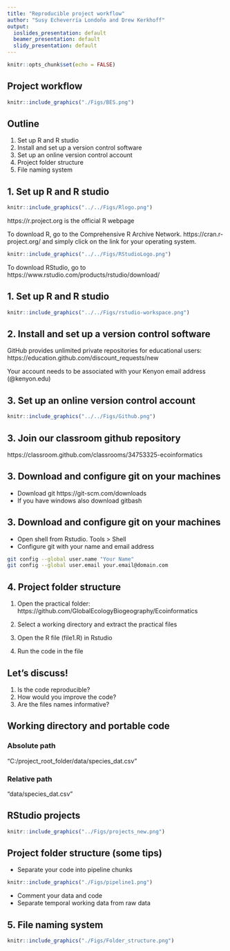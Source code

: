 ```yaml
---
title: "Reproducible project workflow"
author: "Susy Echeverría Londoño and Drew Kerkhoff"
output:
  ioslides_presentation: default
  beamer_presentation: default
  slidy_presentation: default
---
```


```r
knitr::opts_chunk$set(echo = FALSE)
```

## Project workflow

```r
knitr::include_graphics("./Figs/BES.png")
```


## Outline

1. Set up R and R studio
2. Install and set up a version control software
3. Set up an online version control account
4. Project folder structure
5. File naming system 


## 1. Set up R and R studio

```r
knitr::include_graphics("../../Figs/Rlogo.png")
```

https://r.project.org is the official R webpage

To download R, go to the Comprehensive R Archive Network. https://cran.r-project.org/ and simply click on the link for your operating system. 

```r
knitr::include_graphics("../../Figs/RStudioLogo.png")
```

To download RStudio, go to https://www.rstudio.com/products/rstudio/download/


## 1. Set up R and R studio

```r
knitr::include_graphics("../../Figs/rstudio-workspace.png")
```


## 2. Install and set up a version control software

GitHub provides unlimited private repositories for educational users:
https://education.github.com/discount_requests/new

Your account needs to be associated with your Kenyon email address (@kenyon.edu)

## 3. Set up an online version control account

```r
knitr::include_graphics("../../Figs/Github.png")
```

## 3. Join our classroom github repository

https://classroom.github.com/classrooms/34753325-ecoinformatics

## 3. Download and configure git on your machines

- Download git https://git-scm.com/downloads
- If you have windows also download gitbash

## 3. Download and configure git on your machines

- Open shell from Rstudio. Tools > Shell
- Configure git with your name and email address

```bash
git config --global user.name "Your Name"
git config --global user.email your.email@domain.com
```

## 4. Project folder structure

1. Open the practical folder: https://github.com/GlobalEcologyBiogeography/Ecoinformatics

2. Select a working directory and extract the practical files

3. Open the R file (file1.R) in Rstudio

4. Run the code in the file


## Let's discuss!

1. Is the code reproducible?
2. How would you improve the code?
3. Are the files names informative?

## Working directory and portable code

### **Absolute path**
"C:/project_root_folder/data/species_dat.csv"

### **Relative path**
"data/species_dat.csv"

## RStudio projects

```r
knitr::include_graphics("../Figs/projects_new.png")
```


## Project folder structure (some tips)

* Separate your code into pipeline chunks

```r
knitr::include_graphics("./Figs/pipeline1.png")
```

 
* Comment your data and code
* Separate temporal working data from raw data

## 5. File naming system

```r
knitr::include_graphics("./Figs/Folder_structure.png")
```
